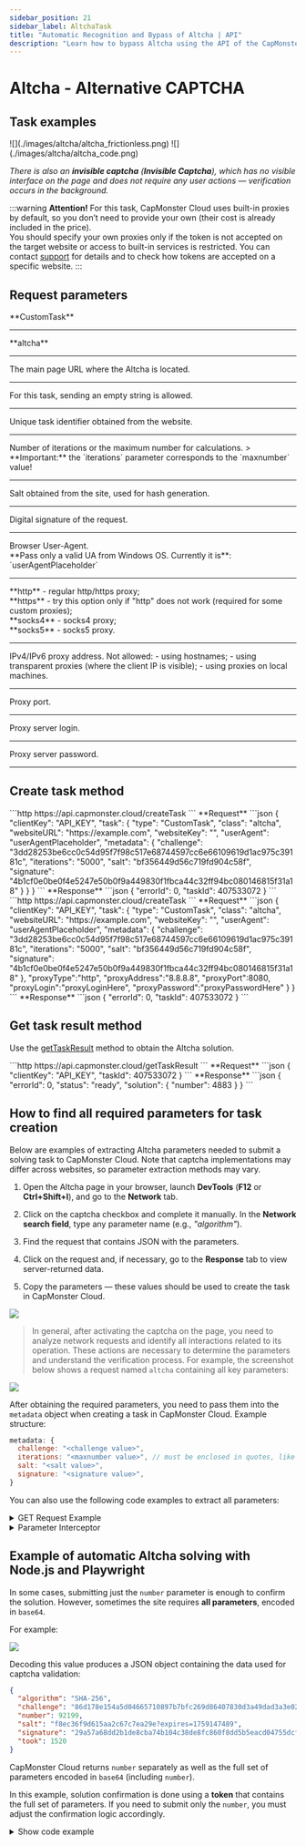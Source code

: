 ```yaml
---
sidebar_position: 21
sidebar_label: AltchaTask
title: "Automatic Recognition and Bypass of Altcha | API"
description: "Learn how to bypass Altcha using the API of the CapMonster Cloud automatic captcha recognition and solving service!" 
---
```



# Altcha - Alternative CAPTCHA

<PriceBlockWrap>
  <PriceBlock title="altcha" captchaId="altcha"/>
</PriceBlockWrap>

## Task examples

<Tabs className="full-width-tabs">
  <TabItem value="pow" label="PoW (Proof-of-Work)" default>
    ![](./images/altcha/altcha_frictionless.png)
  </TabItem>
  <TabItem value="code" label="Code Captcha">
    ![](./images/altcha/altcha_code.png)
  </TabItem>
</Tabs>

*There is also an **invisible captcha** (**Invisible Captcha**), which has no visible interface on the page and does not require any user actions — verification occurs in the background.*

:::warning **Attention!**
For this task, CapMonster Cloud uses built-in proxies by default, so you don’t need to provide your own (their cost is already included in the price).  
You should specify your own proxies only if the token is not accepted on the target website or access to built-in services is restricted. You can contact [support](https://helpdesk.zennolab.com/conversation/new) for details and to check how tokens are accepted on a specific website.
:::

## Request parameters

<TabItem value="proxyless" label="CustomTask (without proxy)" default className="bordered-panel">
  
  <ParamItem title="type" required type="string" />
  **CustomTask**

  ---

  <ParamItem title="class" required type="string" />
  **altcha**

  ---

  <ParamItem title="websiteURL" required type="string" />
  The main page URL where the Altcha is located.

  ---

  <ParamItem title="websiteKey" required type="string" />
  For this task, sending an empty string is allowed.

  ---

  <ParamItem title="challenge (inside metadata)" required="required" type="string" />
  Unique task identifier obtained from the website.

  ---

  <ParamItem title="iterations (inside metadata)" required="required" type="string" />
  Number of iterations or the maximum number for calculations.
  > **Important:** the `iterations` parameter corresponds to the `maxnumber` value!

  ---

  <ParamItem title="salt (inside metadata)" required="required" type="string" />
  Salt obtained from the site, used for hash generation.

  ---

  <ParamItem title="signature (inside metadata)" required="required" type="string" />
  Digital signature of the request.

  ---

  <ParamItem title="userAgent" type="string" />
  Browser User-Agent. <br />
  **Pass only a valid UA from Windows OS. Currently it is**: `userAgentPlaceholder`

  ---

  <ParamItem title="proxyType" type="string" />
  **http** - regular http/https proxy;<br />
  **https** - try this option only if "http" does not work (required for some custom proxies);<br />
  **socks4** - socks4 proxy;<br />
  **socks5** - socks5 proxy.

  ---

  <ParamItem title="proxyAddress" type="string" />
  <p>
    IPv4/IPv6 proxy address. Not allowed:
    - using hostnames;
    - using transparent proxies (where the client IP is visible);
    - using proxies on local machines.
  </p>

  ---

  <ParamItem title="proxyPort" type="integer" />
  Proxy port.

  ---

  <ParamItem title="proxyLogin" type="string" />
  Proxy server login.

  ---

  <ParamItem title="proxyPassword" type="string" />
  Proxy server password.

  ---
</TabItem>

## Create task method

<Tabs className="full-width-tabs filled-tabs request-tabs" groupId="captcha-type">
  <TabItem value="proxyless" label="Altcha CustomTask (without proxy)" default className="method-panel">
    <MethodItem>
      ```http
      https://api.capmonster.cloud/createTask
      ```
    </MethodItem>
    <MethodDescription>
      **Request**
      ```json
      {
        "clientKey": "API_KEY",
        "task": {
          "type": "CustomTask",
          "class": "altcha",
          "websiteURL": "https://example.com",
          "websiteKey": "",
          "userAgent": "userAgentPlaceholder",
          "metadata": {
            "challenge": "3dd28253be6cc0c54d95f7f98c517e68744597cc6e66109619d1ac975c39181c",
            "iterations": "5000",
            "salt": "bf356449d56c719fd904c58f",
            "signature": "4b1cf0e0be0f4e5247e50b0f9a449830f1fbca44c32ff94bc080146815f31a18"
          }
        }
      }
      ```
      **Response**
      ```json
      {
        "errorId": 0,
        "taskId": 407533072
      }
      ```
    </MethodDescription>
  </TabItem>

  <TabItem value="proxy" label="Altcha CustomTask (with proxy)" className="method-panel">
    <MethodItem>
      ```http
      https://api.capmonster.cloud/createTask
      ```
    </MethodItem>
    <MethodDescription>
      **Request**
      ```json
      {
        "clientKey": "API_KEY",
        "task": {
          "type": "CustomTask",
          "class": "altcha",
          "websiteURL": "https://example.com",
          "websiteKey": "",
          "userAgent": "userAgentPlaceholder",
          "metadata": {
            "challenge": "3dd28253be6cc0c54d95f7f98c517e68744597cc6e66109619d1ac975c39181c",
            "iterations": "5000",
            "salt": "bf356449d56c719fd904c58f",
            "signature": "4b1cf0e0be0f4e5247e50b0f9a449830f1fbca44c32ff94bc080146815f31a18"
          },
          "proxyType":"http",
          "proxyAddress":"8.8.8.8",
          "proxyPort":8080,
          "proxyLogin":"proxyLoginHere",
          "proxyPassword":"proxyPasswordHere"
        }
      }
      ```
      **Response**
      ```json
      {
        "errorId": 0,
        "taskId": 407533072
      }
      ```
    </MethodDescription>
  </TabItem>
</Tabs>

## Get task result method

Use the [getTaskResult](../api/methods/get-task-result.md) method to obtain the Altcha solution.

<TabItem value="proxyless" label="Altcha CustomTask (without proxy)" default className="method-panel-full">
  <MethodItem>
    ```http
    https://api.capmonster.cloud/getTaskResult
    ```
  </MethodItem>
  <MethodDescription>
    **Request**
    ```json
    {
      "clientKey": "API_KEY",
      "taskId": 407533072
    }
    ```
    **Response**
    ```json
    {
      "errorId": 0,
      "status": "ready",
      "solution": {
        "number": 4883
      }
    }
    ```
  </MethodDescription>
</TabItem>

## How to find all required parameters for task creation

Below are examples of extracting Altcha parameters needed to submit a solving task to CapMonster Cloud. Note that captcha implementations may differ across websites, so parameter extraction methods may vary.

1. Open the Altcha page in your browser, launch **DevTools** (**F12** or **Ctrl+Shift+I**), and go to the **Network** tab.

2. Click on the captcha checkbox and complete it manually. In the **Network search field**, type any parameter name (e.g., *"algorithm"*).

3. Find the request that contains JSON with the parameters.

4. Click on the request and, if necessary, go to the **Response** tab to view server-returned data.

5. Copy the parameters — these values should be used to create the task in CapMonster Cloud.

![](./images/altcha/altcha_parameters.png)

> In general, after activating the captcha on the page, you need to analyze network requests and identify all interactions related to its operation. These actions are necessary to determine the parameters and understand the verification process. For example, the screenshot below shows a request named `altcha` containing all key parameters:

![](./images/altcha/altcha_parameters1.png)

After obtaining the required parameters, you need to pass them into the `metadata` object when creating a task in CapMonster Cloud. Example structure:

```javascript
metadata: {
  challenge: "<challenge value>", 
  iterations: "<maxnumber value>", // must be enclosed in quotes, like all other parameters
  salt: "<salt value>",             
  signature: "<signature value>",  
}
```

You can also use the following code examples to extract all parameters:

<details>
<summary>GET Request Example</summary>

Performs an HTTP GET request to the specified URL and logs the response to the console.

```javascript
const url = 'https://example-portal.mysite.rs.gov.br/Altcha/Example'; // API endpoint from which the captcha parameters are extracted

fetch(url, { method: 'GET' })
  .then(res => res.text())
  .then(data => console.log('Response:', data))
  .catch(err => console.error(err));
````

</details>

<details>
<summary>Parameter Interceptor</summary>

Browser script that overrides `fetch` and `XMLHttpRequest` to automatically monitor network requests and extract key Altcha captcha parameters. Paste this script into the browser console on the captcha page and activate the captcha — the required parameters will be automatically logged in the console.

```javascript
(function() {
  const keywords = ['algorithm','challenge','maxnumber','salt','signature'];
  const foundParams = {};

  const intercept = (url, body, text) => {
    keywords.forEach(key => {
      if ((url && url.includes(key)) || (body && body.includes(key)) || (text && text.includes(key))) {
        foundParams[key] = foundParams[key] || [];
        if (url?.includes(key)) foundParams[key].push(url);
        if (body?.includes(key)) foundParams[key].push(body);
        if (text?.includes(key)) foundParams[key].push(text);
      }
    });
    if (Object.keys(foundParams).length) console.log('Found parameters:', foundParams);
  };

  const originalFetch = window.fetch;
  window.fetch = async (...args) => {
    const [resource, config] = args;
    const url = typeof resource === 'string' ? resource : resource.url;
    const body = config?.body;
    const response = await originalFetch.apply(this, args);
    try {
      const text = await response.clone().text();
      intercept(url, body, text);
    } catch {}
    return response;
  };

  const originalOpen = XMLHttpRequest.prototype.open;
  const originalSend = XMLHttpRequest.prototype.send;

  XMLHttpRequest.prototype.open = function(method, url, ...rest) {
    this._url = url;
    return originalOpen.call(this, method, url, ...rest);
  };

  XMLHttpRequest.prototype.send = function(body) {
    this.addEventListener('load', () => intercept(this._url, body, this.responseText));
    return originalSend.call(this, body);
  };
})();
```

</details>

## Example of automatic Altcha solving with Node.js and Playwright

In some cases, submitting just the `number` parameter is enough to confirm the solution. However, sometimes the site requires **all parameters**, encoded in `base64`.

For example:

![](./images/altcha/altcha_base64.png)

Decoding this value produces a JSON object containing the data used for captcha validation:

```json
{
  "algorithm": "SHA-256",
  "challenge": "86d178e154a5d04665710897b7bfc269d86407830d3a49dad3a3e027f6a824a6",
  "number": 92199,
  "salt": "f8ec36f9d615aa2c67c7ea29e?expires=1759147489",
  "signature": "29a57a68dd2b1de8cba74b104c38de8fc860f8dd5b5eacd04755dcff7eb7ee8f",
  "took": 1520
}
```

CapMonster Cloud returns `number` separately as well as the full set of parameters encoded in `base64` (including `number`).

In this example, solution confirmation is done using a **token** that contains the full set of parameters.
If you need to submit only the `number`, you must adjust the confirmation logic accordingly.

<details>
<summary>Show code example</summary>

```javascript
const { chromium } = require("playwright");

// Replace the following values with your own:
// - API_KEY → your CapMonster Cloud key
// - ALTCHA_PAGE → URL of the page with Altcha
const API_KEY = "your_capmonster_cloud_api_key";
const ALTCHA_PAGE = "https://url_with_altcha";

(async () => {
  const browser = await chromium.launch({ headless: false, devtools: true });
  const context = await browser.newContext(); 
  const page = await context.newPage(); 

  await page.route("**/*", (route) => {
    const url = route.request().url();
    if (url.includes("api.capmonster.cloud")) return route.abort();
    return route.continue();
  });

  let challengeResp = null;
  page.on("response", async (response) => {
    try {
      if (response.url().includes("/Altcha/GerarDesafio")) {
        challengeResp = await response.json();
        console.log("Captured /Altcha/GerarDesafio:", challengeResp);
      }
    } catch {}
  });

  await page.goto(ALTCHA_PAGE, { waitUntil: "networkidle" });

  try {
    await page.waitForSelector("altcha-widget input[type='checkbox']", { timeout: 10000 });
    await page.click("altcha-widget input[type='checkbox']");
  } catch {
    const widgetHandle = await page.$("altcha-widget");
    if (widgetHandle) await widgetHandle.click();
  }

  const start = Date.now();
  while (!challengeResp && Date.now() - start < 30000) {
    await new Promise((r) => setTimeout(r, 300));
  }
  if (!challengeResp) {
    console.error("Failed to capture /Altcha/GerarDesafio.");
    await browser.close();
    return;
  }

  const { challenge, salt, signature, maxnumbers } = challengeResp;

  const createTaskBody = {
    clientKey: API_KEY,
    task: {
      type: "CustomTask",
      class: "altcha",
      websiteURL: ALTCHA_PAGE,
      websiteKey: "",
      userAgent:
        "Mozilla/5.0 (Windows NT 10.0; Win64; x64) AppleWebKit/537.36 (KHTML, like Gecko) Chrome/140.0.0.0 Safari/537.36",
      metadata: {
        challenge,
        iterations: maxnumbers,
        salt,
        signature,
      },
    },
  };

  const taskResp = await fetch("https://api.capmonster.cloud/createTask", {
    method: "POST",
    headers: { "Content-Type": "application/json" },
    body: JSON.stringify(createTaskBody),
  }).then((r) => r.json());

  console.log("CreateTask response:", taskResp);
  if (!taskResp || !taskResp.taskId) {
    console.error("CreateTask failed:", taskResp);
    await browser.close();
    return;
  }

  const taskId = taskResp.taskId;

  let fullSolution = null;
  const maxPollMs = 120000;
  const pollStart = Date.now();
  while (Date.now() - pollStart < maxPollMs) {
    const res = await fetch("https://api.capmonster.cloud/getTaskResult", {
      method: "POST",
      headers: { "Content-Type": "application/json" },
      body: JSON.stringify({ clientKey: API_KEY, taskId }),
    }).then((r) => r.json());

    if (res.status === "ready") {
      fullSolution = res.solution;
      console.log("Full solution from CapMonster:", fullSolution);
      break;
    }
    await new Promise((r) => setTimeout(r, 3000));
  }

  if (!fullSolution) {
    console.error("Solution was not received within the allocated time.");
    await browser.close();
    return;
  }

  const token =
    (fullSolution && fullSolution.data && fullSolution.data.token) ||
    fullSolution.token ||
    (fullSolution && fullSolution.data) ||
    null;

  if (!token) {
    console.error("Token not found in CapMonster response:", fullSolution);
    await browser.close();
    return;
  }

  await page.evaluate((tokenValue) => {
    const cpv = document.querySelector("#captchaParaValidar");
    if (cpv) {
      cpv.value = tokenValue;
    } else {
      const created = document.createElement("input");
      created.type = "hidden";
      created.id = "captchaParaValidar";
      created.name = "captchaParaValidar";
      created.value = tokenValue;
      (document.querySelector("form") || document.body).appendChild(created);
    }

    let alt = document.querySelector('input[name="altcha"]');
    if (alt) {
      alt.value = tokenValue;
    } else {
      const created2 = document.createElement("input");
      created2.type = "hidden";
      created2.name = "altcha";
      created2.value = tokenValue;
      (document.querySelector("form") || document.body).appendChild(created2);
    }

    const widget = document.querySelector("altcha-widget");
    if (widget) {
      widget.setAttribute("data-state", "verified");
      const checkbox = widget.querySelector("input[type='checkbox']");
      if (checkbox) {
        checkbox.checked = true;
        checkbox.dispatchEvent(new Event("change", { bubbles: true }));
      }
      const label = widget.querySelector(".altcha-label");
      if (label) label.textContent = "Verified";
    }
  }, token);

  console.log("Token injected:", token);
})();
```

</details>


